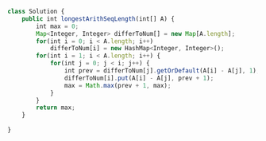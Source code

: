 ```js
class Solution {
    public int longestArithSeqLength(int[] A) {
        int max = 0;
        Map<Integer, Integer> differToNum[] = new Map[A.length];
        for(int i = 0; i < A.length; i++)
            differToNum[i] = new HashMap<Integer, Integer>();
        for(int i = 1; i < A.length; i++) {
            for(int j = 0; j < i; j++) {
                int prev = differToNum[j].getOrDefault(A[i] - A[j], 1);
                differToNum[i].put(A[i] - A[j], prev + 1);
                max = Math.max(prev + 1, max);
            }
        }
        return max;
    }
    
}
```